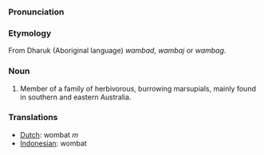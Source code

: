 ===Pronunciation===

===Etymology===
From Dharuk (Aboriginal language) ''wambad'', ''wambaj'' or ''wambag''.

===Noun===
#Member of a family of herbivorous, burrowing marsupials, mainly found in southern and eastern Australia.

===Translations===
*[[Dutch]]: wombat ''m''
*[[Indonesian]]: wombat